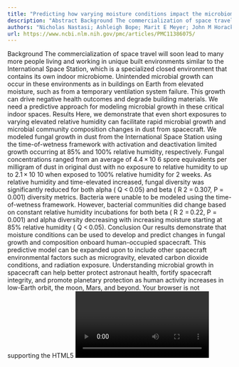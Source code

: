 ```yaml
---
title: "Predicting how varying moisture conditions impact the microbiome of dust collected from the International Space Station"
description: "Abstract Background The commercialization of space travel will soon lead to many more people living and working in unique built environments similar to the International Space Station, which is a spec..."
authors: "Nicholas Nastasi; Ashleigh Bope; Marit E Meyer; John M Horack; Karen C Dannemiller"
url: https://www.ncbi.nlm.nih.gov/pmc/articles/PMC11386075/
---
```


Background The commercialization of space travel will soon lead to many more people living and working in unique built environments similar to the International Space Station, which is a specialized closed environment that contains its own indoor microbiome. Unintended microbial growth can occur in these environments as in buildings on Earth from elevated moisture, such as from a temporary ventilation system failure. This growth can drive negative health outcomes and degrade building materials. We need a predictive approach for modeling microbial growth in these critical indoor spaces. Results Here, we demonstrate that even short exposures to varying elevated relative humidity can facilitate rapid microbial growth and microbial community composition changes in dust from spacecraft. We modeled fungal growth in dust from the International Space Station using the time-of-wetness framework with activation and deactivation limited growth occurring at 85% and 100% relative humidity, respectively. Fungal concentrations ranged from an average of 4.4 × 10 6 spore equivalents per milligram of dust in original dust with no exposure to relative humidity to up to 2.1 × 10 10 when exposed to 100% relative humidity for 2 weeks. As relative humidity and time-elevated increased, fungal diversity was significantly reduced for both alpha ( Q < 0.05) and beta ( R 2 = 0.307, P = 0.001) diversity metrics. Bacteria were unable to be modeled using the time-of-wetness framework. However, bacterial communities did change based on constant relative humidity incubations for both beta ( R 2 = 0.22, P = 0.001) and alpha diversity decreasing with increasing moisture starting at 85% relative humidity ( Q < 0.05). Conclusion Our results demonstrate that moisture conditions can be used to develop and predict changes in fungal growth and composition onboard human-occupied spacecraft. This predictive model can be expanded upon to include other spacecraft environmental factors such as microgravity, elevated carbon dioxide conditions, and radiation exposure. Understanding microbial growth in spacecraft can help better protect astronaut health, fortify spacecraft integrity, and promote planetary protection as human activity increases in low-Earth orbit, the moon, Mars, and beyond. Your browser is not supporting the HTML5 <video> element. You may download that video as a file and play it with a player of you choice. Download video stream . Download video file (167.1MB, mp4) Open in a new tab Video Abstract Supplementary Information The online version contains supplementary material available at 10.1186/s40168-024-01864-3. Keywords: Built environment, Fungi, Spacecraft, Relative humidity, Microbiome, Space biology, Moisture, Mold
